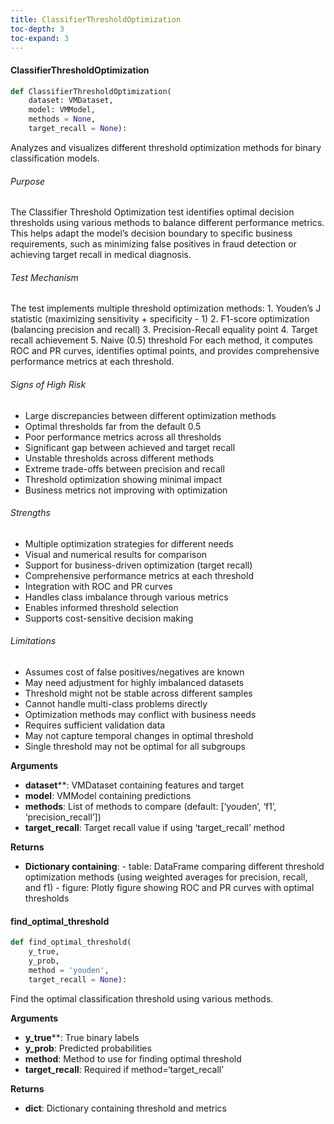 ```yaml
---
title: ClassifierThresholdOptimization
toc-depth: 3
toc-expand: 3
---
```







#### ClassifierThresholdOptimization

```python
def ClassifierThresholdOptimization(
    dataset: VMDataset,
    model: VMModel,
    methods = None,
    target_recall = None):
```

Analyzes and visualizes different threshold optimization methods for binary classification models.

###### Purpose

The Classifier Threshold Optimization test identifies optimal decision thresholds using various
methods to balance different performance metrics. This helps adapt the model's decision boundary
to specific business requirements, such as minimizing false positives in fraud detection or
achieving target recall in medical diagnosis.

###### Test Mechanism

The test implements multiple threshold optimization methods:
1. Youden's J statistic (maximizing sensitivity + specificity - 1)
2. F1-score optimization (balancing precision and recall)
3. Precision-Recall equality point
4. Target recall achievement
5. Naive (0.5) threshold
For each method, it computes ROC and PR curves, identifies optimal points, and provides
comprehensive performance metrics at each threshold.

###### Signs of High Risk

- Large discrepancies between different optimization methods
- Optimal thresholds far from the default 0.5
- Poor performance metrics across all thresholds
- Significant gap between achieved and target recall
- Unstable thresholds across different methods
- Extreme trade-offs between precision and recall
- Threshold optimization showing minimal impact
- Business metrics not improving with optimization

###### Strengths

- Multiple optimization strategies for different needs
- Visual and numerical results for comparison
- Support for business-driven optimization (target recall)
- Comprehensive performance metrics at each threshold
- Integration with ROC and PR curves
- Handles class imbalance through various metrics
- Enables informed threshold selection
- Supports cost-sensitive decision making

###### Limitations

- Assumes cost of false positives/negatives are known
- May need adjustment for highly imbalanced datasets
- Threshold might not be stable across different samples
- Cannot handle multi-class problems directly
- Optimization methods may conflict with business needs
- Requires sufficient validation data
- May not capture temporal changes in optimal threshold
- Single threshold may not be optimal for all subgroups

**Arguments**

- **dataset****: VMDataset containing features and target
- **model**: VMModel containing predictions
- **methods**: List of methods to compare (default: ['youden', 'f1', 'precision_recall'])
- **target_recall**: Target recall value if using 'target_recall' method

**Returns**

- **Dictionary containing**: - table: DataFrame comparing different threshold optimization methods         (using weighted averages for precision, recall, and f1) - figure: Plotly figure showing ROC and PR curves with optimal thresholds




 
#### find_optimal_threshold

```python
def find_optimal_threshold(
    y_true,
    y_prob,
    method = 'youden',
    target_recall = None):
```

Find the optimal classification threshold using various methods.

**Arguments**

- **y_true****: True binary labels
- **y_prob**: Predicted probabilities
- **method**: Method to use for finding optimal threshold
- **target_recall**: Required if method='target_recall'

**Returns**

- **dict**: Dictionary containing threshold and metrics




 